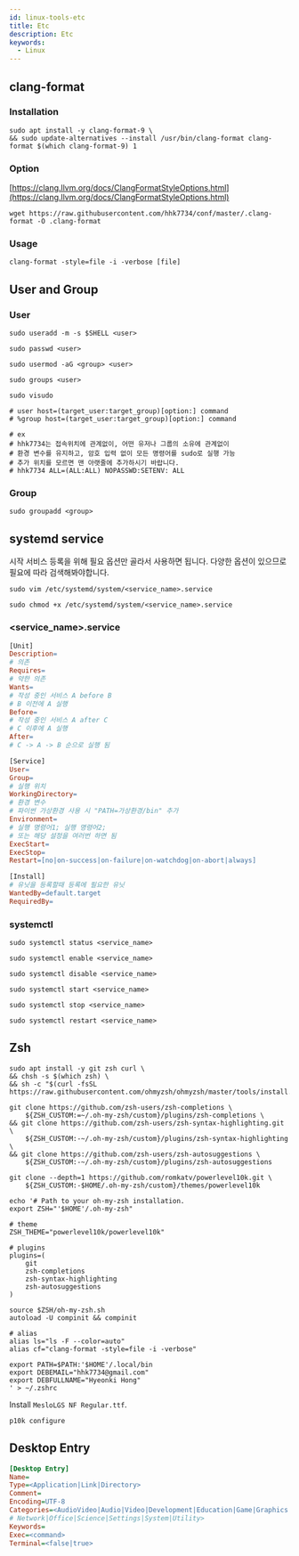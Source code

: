 ```yaml
---
id: linux-tools-etc
title: Etc
description: Etc
keywords:
  - Linux
---
```


## clang-format

### Installation

```shell
sudo apt install -y clang-format-9 \
&& sudo update-alternatives --install /usr/bin/clang-format clang-format $(which clang-format-9) 1
```

### Option

[https://clang.llvm.org/docs/ClangFormatStyleOptions.html](https://clang.llvm.org/docs/ClangFormatStyleOptions.html)

```shell
wget https://raw.githubusercontent.com/hhk7734/conf/master/.clang-format -O .clang-format
```

### Usage

```shell
clang-format -style=file -i -verbose [file]
```

## User and Group

### User

```shell
sudo useradd -m -s $SHELL <user>
```

```shell
sudo passwd <user>
```

```shell
sudo usermod -aG <group> <user>
```

```shell
sudo groups <user>
```

```shell
sudo visudo
```

```shell
# user host=(target_user:target_group)[option:] command
# %group host=(target_user:target_group)[option:] command

# ex
# hhk7734는 접속위치에 관계없이, 어떤 유저나 그룹의 소유에 관계없이
# 환경 변수를 유지하고, 암호 입력 없이 모든 명령어를 sudo로 실행 가능
# 추가 위치를 모르면 맨 아랫줄에 추가하시기 바랍니다.
# hhk7734 ALL=(ALL:ALL) NOPASSWD:SETENV: ALL
```

### Group

```shell
sudo groupadd <group>
```

## systemd service

시작 서비스 등록을 위해 필요 옵션만 골라서 사용하면 됩니다. 다양한 옵션이 있으므로 필요에 따라 검색해봐야합니다.

```shell
sudo vim /etc/systemd/system/<service_name>.service
```

```shell
sudo chmod +x /etc/systemd/system/<service_name>.service
```

### <service_name\>.service

```makefile
[Unit]
Description=
# 의존
Requires=
# 약한 의존
Wants=
# 작성 중인 서비스 A before B
# B 이전에 A 실행
Before=
# 작성 중인 서비스 A after C
# C 이후에 A 실행
After=
# C -> A -> B 순으로 실행 됨

[Service]
User=
Group=
# 실행 위치
WorkingDirectory=
# 환경 변수
# 파이썬 가상환경 사용 시 "PATH=가상환경/bin" 추가
Environment=
# 실행 명령어1; 실행 명령어2;
# 또는 해당 설정을 여러번 하면 됨
ExecStart=
ExecStop=
Restart=[no|on-success|on-failure|on-watchdog|on-abort|always]

[Install]
# 유닛을 등록할때 등록에 필요한 유닛
WantedBy=default.target
RequiredBy=
```

### systemctl

```shell
sudo systemctl status <service_name>
```

```shell
sudo systemctl enable <service_name>
```

```shell
sudo systemctl disable <service_name>
```

```shell
sudo systemctl start <service_name>
```

```shell
sudo systemctl stop <service_name>
```

```shell
sudo systemctl restart <service_name>
```

## Zsh

```shell
sudo apt install -y git zsh curl \
&& chsh -s $(which zsh) \
&& sh -c "$(curl -fsSL https://raw.githubusercontent.com/ohmyzsh/ohmyzsh/master/tools/install.sh)"
```

```shell
git clone https://github.com/zsh-users/zsh-completions \
    ${ZSH_CUSTOM:=~/.oh-my-zsh/custom}/plugins/zsh-completions \
&& git clone https://github.com/zsh-users/zsh-syntax-highlighting.git \
    ${ZSH_CUSTOM:-~/.oh-my-zsh/custom}/plugins/zsh-syntax-highlighting \
&& git clone https://github.com/zsh-users/zsh-autosuggestions \
    ${ZSH_CUSTOM:-~/.oh-my-zsh/custom}/plugins/zsh-autosuggestions
```

```shell
git clone --depth=1 https://github.com/romkatv/powerlevel10k.git \
    ${ZSH_CUSTOM:-$HOME/.oh-my-zsh/custom}/themes/powerlevel10k
```

```shell
echo '# Path to your oh-my-zsh installation.
export ZSH="'$HOME'/.oh-my-zsh"

# theme
ZSH_THEME="powerlevel10k/powerlevel10k"

# plugins
plugins=(
    git
    zsh-completions
    zsh-syntax-highlighting
    zsh-autosuggestions
)

source $ZSH/oh-my-zsh.sh
autoload -U compinit && compinit

# alias
alias ls="ls -F --color=auto"
alias cf="clang-format -style=file -i -verbose"

export PATH=$PATH:'$HOME'/.local/bin
export DEBEMAIL="hhk7734@gmail.com"
export DEBFULLNAME="Hyeonki Hong"
' > ~/.zshrc
```

Install `MesloLGS NF Regular.ttf`.

```shell
p10k configure
```

## Desktop Entry

```ini title="example.desktop"
[Desktop Entry]
Name=
Type=<Application|Link|Directory>
Comment=
Encoding=UTF-8
Categories=<AudioVideo|Audio|Video|Development|Education|Game|Graphics|...
# Network|Office|Science|Settings|System|Utility>
Keywords=
Exec=<command>
Terminal=<false|true>
```
